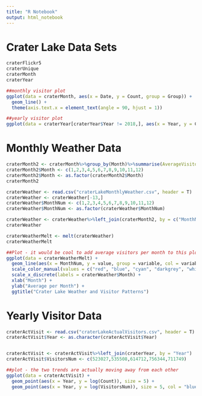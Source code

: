 ```yaml
---
title: "R Notebook"
output: html_notebook
---
```


Crater Lake Data Sets
===

```r
craterFlickr5
craterUnique
craterMonth
craterYear

##monthly visitor plot
ggplot(data = craterMonth, aes(x = Date, y = Count, group = Group)) +
  geom_line() +
  theme(axis.text.x = element_text(angle = 90, hjust = 1))

##yearly visitor plot
ggplot(data = craterYear[craterYear$Year != 2018,], aes(x = Year, y = Count, group = Group)) + geom_line()
```

Monthly Weather Data
===

```r
craterMonth2 <- craterMonth%>%group_by(Month)%>%summarise(AverageVisitorsPerMonth = mean(Count, na.rm = T))
craterMonth2$Month <- c(1,2,3,4,5,6,7,8,9,10,11,12)
craterMonth2$Month <- as.factor(craterMonth2$Month)
craterMonth2
```


```r
craterWeather <- read.csv("craterLakeMonthlyWeather.csv", header = T)
craterWeather <- craterWeather[-13,]
craterWeather$MonthNum <- c(1,2,3,4,5,6,7,8,9,10,11,12)
craterWeather$MonthNum <- as.factor(craterWeather$MonthNum)

craterWeather <- craterWeather%>%left_join(craterMonth2, by = c("MonthNum" = "Month"))
craterWeather

craterWeatherMelt <- melt(craterWeather)
craterWeatherMelt

##Plot - it would be cool to add average visitors per month to this plot as well
ggplot(data = craterWeatherMelt) +
  geom_line(aes(x = MonthNum, y = value, group = variable, col = variable), size = 2) +
  scale_color_manual(values = c("red", "blue", "cyan", "darkgrey", "white", "black"), name = "Measurement", labels = c(expression("Maximum Temperature " ~degree~ "F"), expression("Minimum Temperature " ~degree~ "F"), "Total Precipitation (inches)", "Total Snowfall (inches)", "Snow Depth (inches)", "Number of Flickr Visitors")) + 
  scale_x_discrete(labels = craterWeather$Month) +
  xlab("Month") +
  ylab("Average per Month") +
  ggtitle("Crater Lake Weather and Visitor Patterns")
```

Yearly Visitor Data
===

```r
craterActVisit <- read.csv("craterLakeActualVisitors.csv", header = T)
craterActVisit$Year <- as.character(craterActVisit$Year)


craterActVisit <- craterActVisit%>%left_join(craterYear, by = "Year")
craterActVisit$VisitorsNum <- c(523027,535508,614712,756344,711749)

##plot - the two trends are actually moving away from each other
ggplot(data = craterActVisit) +
  geom_point(aes(x = Year, y = log(Count)), size = 5) +
  geom_point(aes(x = Year, y = log(VisitorsNum)), size = 5, col = "blue")
```

